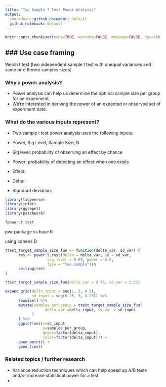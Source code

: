 ```yaml
---
title: "Two Sample T Test Power Analysis"
output:
  rmarkdown::github_document: default
  github_notebook: default
---
```


```r
knitr::opts_chunk$set(echo=TRUE, warning=FALSE, message=FALSE, dpi=700, fig.cap=TRUE)
```

### Use case framing
- 

Welch t test (two independent sample t test with unequal variances and same or different samples sizes)

### Why a power analysis?
- Power analysis can help us determine the optimal sample size per group for an experiment.
- We're interested in deriving the power of an expected or observed set of experiment data.

### What do the various inputs represent?
- Two sample t test power analysis uses the following inputs.
- Power, Sig Level, Sample Size, N 

- Sig level: probability of observing an effect by chance
- Power: probability of detecting an effect when one exists
- Effect: 
- Delta:
- Standard deviation:

```r
library(tidyverse)
library(infer)
library(ggrepel)
library(patchwork)
```

```r
?power.t.test
```

pwr package vs base R

using cohens D


```r
ttest_target_sample_size_fun <- function(delta_var, sd_var) {
      res <- power.t.test(delta = delta_var, sd = sd_var, 
                   sig.level = 0.05, power = 0.8, 
                   type = "two.sample")$n
      ceiling(res)
}

ttest_target_sample_size_fun(delta_var = 0.75, sd_var = 2.25)

expand_grid(delta_input = seq(1, 5, 0.5),
            sd_input = seq(0.25, 5, 0.25)) %>%
      rowwise() %>%
      mutate(samples_per_group = ttest_target_sample_size_fun(
                  delta_var =delta_input, sd_var = sd_input
            )
      ) %>%
      ggplot(aes(x=sd_input,
                 y=samples_per_group,
                 group=factor(delta_input),
                 color=factor(delta_input))) +
      geom_point() +
      geom_line()
```
### Related topics / further research
- Variance reduction techniques which can help speed up A/B tests and/or increase statistical power for a test
-




